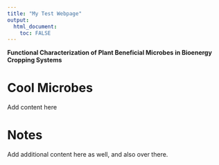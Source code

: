 ```yaml
---
title: "My Test Webpage"
output: 
  html_document:
    toc: FALSE
---
```





**Functional Characterization of Plant Beneficial Microbes in Bioenergy Cropping Systems**


# Cool Microbes

Add content here


# Notes

Add additional content here as well, and also over there.


